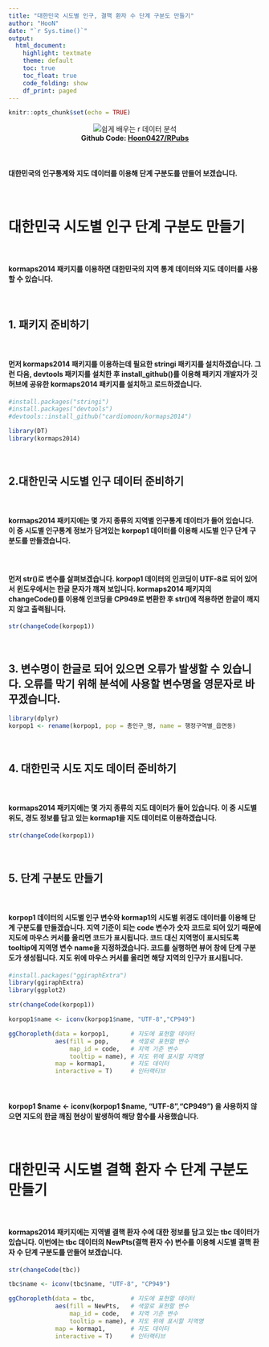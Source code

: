 ```yaml
---
title: "대한민국 시도별 인구, 결핵 환자 수 단계 구분도 만들기"
author: "HooN"
date: "`r Sys.time()`"
output: 
  html_document:
    highlight: textmate
    theme: default
    toc: true
    toc_float: true
    code_folding: show
    df_print: paged
---
```


```r
knitr::opts_chunk$set(echo = TRUE)
```

<p align="center">
  ![쉽게 배우는 r 데이터 분석](C:\Users\ikaar\Desktop\01.jpg)<br>
  <b>Github Code: [Hoon0427/RPubs](https://github.com/Hoon0427/RPubs/blob/master/RPubs_NewPts.Rmd/?target=_blank){target="_blank"} </b><br>
</p>

<br>

#### 대한민국의 인구통계와 지도 데이터를 이용해 단계 구분도를 만들어 보겠습니다.

<br>

# 대한민국 시도별 인구 단계 구분도 만들기

<br>

#### kormaps2014 패키지를 이용하면 대한민국의 지역 통계 데이터와 지도 데이터를 사용할 수 있습니다.
  
<br>

## 1. 패키지 준비하기

<br>

#### 먼저 kormaps2014 패키지를 이용하는데 필요한 stringi 패키지를 설치하겠습니다. 그런 다음, devtools 패키지를 설치한 후 install_github()를 이용해 패키지 개발자가 깃허브에 공유한 kormaps2014 패키지를 설치하고 로드하겠습니다.

```r
#install.packages("stringi")
#install.packages("devtools")
#devtools::install_github("cardiomoon/kormaps2014")

library(DT)
library(kormaps2014)
```


<br>

## 2.대한민국 시도별 인구 데이터 준비하기

<br>

#### kormaps2014 패키지에는 몇 가지 종류의 지역별 인구통계 데이터가 들어 있습니다. 이 중 시도별 인구통계 정보가 담겨있는 korpop1 데이터를 이용해 시도별 인구 단계 구분도를 만들겠습니다.

<br>

#### 먼저 str()로 변수를 살펴보겠습니다. korpop1 데이터의 인코딩이 UTF-8로 되어 있어서 윈도우에서는 한글 문자가 꺠져 보입니다. kormaps2014 패키지의 changeCode()를 이용해 인코딩을 CP949로 변환한 후 str()에 적용하면 한글이 깨지지 않고 출력됩니다.

```r
str(changeCode(korpop1))
```

<br>

## 3. 변수명이 한글로 되어 있으면 오류가 발생할 수 있습니다. 오류를 막기 위해 분석에 사용할 변수명을 영문자로 바꾸겠습니다.

```r
library(dplyr)
korpop1 <- rename(korpop1, pop = 총인구_명, name = 행정구역별_읍면동)
```

<br>

## 4. 대한민국 시도 지도 데이터 준비하기

<br>

#### kormaps2014 패키지에는 몇 가지 종류의 지도 데이터가 들어 있습니다. 이 중 시도별 위도, 경도 정보를 담고 있는 kormap1을 지도 데이터로 이용하겠습니다.

```r
str(changeCode(korpop1))
```

<br>

## 5. 단계 구분도 만들기

<br>

#### korpop1 데이터의 시도별 인구 변수와 kormap1의 시도별 위경도 데이터를 이용해 단계 구분도를 만들겠습니다. 지역 기준이 되는 code 변수가 숫자 코드로 되어 있기 때문에 지도에 마우스 커서를 올리면 코드가 표시됩니다. 코드 대신 지역명이 표시되도록 tooltip에 지역명 변수 name을 지정하겠습니다. 코드를 실행하면 뷰어 창에 단계 구분도가 생성됩니다. 지도 위에 마우스 커서를 올리면 해당 지역의 인구가 표시됩니다.


```r
#install.packages("ggiraphExtra")
library(ggiraphExtra)
library(ggplot2)

str(changeCode(korpop1))

korpop1$name <- iconv(korpop1$name, "UTF-8","CP949")

ggChoropleth(data = korpop1,      # 지도에 표현할 데이터
             aes(fill = pop,      # 색깔로 표현할 변수
                 map_id = code,   # 지역 기준 변수
                 tooltip = name), # 지도 위에 표시할 지역명
             map = kormap1,       # 지도 데이터
             interactive = T)     # 인터랙티브
```


<br> 

#### **korpop1 $name <- iconv(korpop1 $name, "UTF-8","CP949")** 을 사용하지 않으면 지도의 한글 깨짐 현상이 발생하여 해당 함수를 사용했습니다.

<br>

# 대한민국 시도별 결핵 환자 수 단계 구분도 만들기

<br>

#### kormaps2014 패키지에는 지역별 결핵 환자 수에 대한 정보를 담고 있는 tbc 데이터가 있습니다. 이번에는 tbc 데이터의 NewPts(결핵 환자 수) 변수를 이용해 시도별 결핵 환자 수 단계 구분도를 만들어 보겠습니다.

```r
str(changeCode(tbc))

tbc$name <- iconv(tbc$name, "UTF-8", "CP949")

ggChoropleth(data = tbc,          # 지도에 표현할 데이터
             aes(fill = NewPts,   # 색깔로 표현할 변수
                 map_id = code,   # 지역 기준 변수
                 tooltip = name), # 지도 위에 표시할 지역명
             map = kormap1,       # 지도 데이터
             interactive = T)     # 인터랙티브
```


